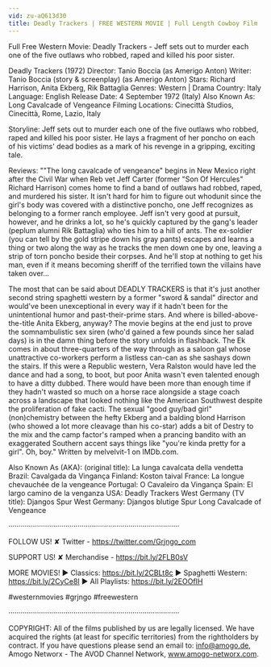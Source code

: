 ```yaml
---
vid: zu-aQ613d30
title: Deadly Trackers | FREE WESTERN MOVIE | Full Length Cowboy Film | Spaghetti Western | Free Movie
---
```


Full Free Western Movie: Deadly Trackers - Jeff sets out to murder each one of the five outlaws who robbed, raped and killed his poor sister.

Deadly Trackers (1972)
Director: Tanio Boccia (as Amerigo Anton)
Writer: Tanio Boccia (story & screenplay) (as Amerigo Anton)
Stars: Richard Harrison, Anita Ekberg, Rik Battaglia 
Genres: Western | Drama 
Country: Italy
Language: English
Release Date: 4 September 1972 (Italy) 
Also Known As: Long Cavalcade of Vengeance 
Filming Locations: Cinecittà Studios, Cinecittà, Rome, Lazio, Italy 

Storyline: 
Jeff sets out to murder each one of the five outlaws who robbed, raped and killed his poor sister. He lays a fragment of her poncho on each of his victims' dead bodies as a mark of his revenge in a gripping, exciting tale. 

Reviews:
""The long cavalcade of vengeance" begins in New Mexico right after the Civil War when Reb vet Jeff Carter (former "Son Of Hercules" Richard Harrison) comes home to find a band of outlaws had robbed, raped, and murdered his sister. It isn't hard for him to figure out whodunit since the girl's body was covered with a distinctive poncho, one Jeff recognizes as belonging to a former ranch employee. Jeff isn't very good at pursuit, however, and he drinks a lot, so he's quickly captured by the gang's leader (peplum alumni Rik Battaglia) who ties him to a hill of ants. The ex-soldier (you can tell by the gold stripe down his gray pants) escapes and learns a thing or two along the way as he tracks the men down one by one, leaving a strip of torn poncho beside their corpses. And he'll stop at nothing to get his man, even if it means becoming sheriff of the terrified town the villains have taken over...

The most that can be said about DEADLY TRACKERS is that it's just another second string spaghetti western by a former "sword & sandal" director and would've been unexceptional in every way if it hadn't been for the unintentional humor and past-their-prime stars. And where is billed-above-the-title Anita Ekberg, anyway? The movie begins at the end just to prove the somnambulistic sex siren (who'd gained a few pounds since her salad days) is in the damn thing before the story unfolds in flashback. The Ek comes in about three-quarters of the way through as a saloon gal whose unattractive co-workers perform a listless can-can as she sashays down the stairs. If this were a Republic western, Vera Ralston would have led the dance and had a song, to boot, but poor Anita wasn't even talented enough to have a ditty dubbed. There would have been more than enough time if they hadn't wasted so much on a horse race alongside a stage coach across a landscape that looked nothing like the American Southwest despite the proliferation of fake cacti. The sexual "good guy/bad girl" (non)chemistry between the hefty Ekberg and a balding blond Harrison (who showed a lot more cleavage than his co-star) adds a bit of Destry to the mix and the camp factor's ramped when a prancing bandito with an exaggerated Southern accent says things like "you're kinda pretty for a girl". Oh, boy." Written by melvelvit-1 on IMDb.com.

Also Known As (AKA):
(original title): La lunga cavalcata della vendetta
Brazil: Cavalgada da Vingança
Finland: Koston taival
France: La longue chevauchée de la vengeance
Portugal: O Cavaleiro da Vingança
Spain: El largo camino de la venganza
USA: Deadly Trackers
West Germany (TV title): Djangos Spur
West Germany: Djangos blutige Spur
 Long Cavalcade of Vengeance

····················································································

FOLLOW US!
✘ Twitter - https://twitter.com/Grjngo_com

SUPPORT US!
✘ Merchandise - https://bit.ly/2FLB0sV

MORE MOVIES! 
► Classics: https://bit.ly/2CBLt8c 
► Spaghetti Western: https://bit.ly/2CyCe8I 
► All Playlists: https://bit.ly/2EOOfIH 

#westernmovies #grjngo #freewestern

····················································································

COPYRIGHT: All of the films published by us are legally licensed. We have acquired the rights (at least for specific territories) from the rightholders by contract. If you have questions please send an email to: info@amogo.de, Amogo Networx - The AVOD Channel Network, www.amogo-networx.com.